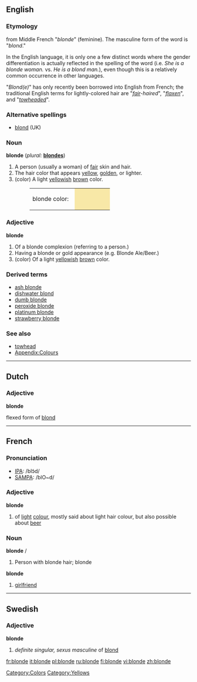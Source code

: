 ==English==
===Etymology===
from Middle French "''blonde''" (feminine). The masculine form of the word is "''blond''." 

In the English language, it is only one a few distinct words where the gender differentiation is actually reflected in the spelling of the word (i.e. ''She is a blonde woman.'' vs. ''He is a blond man.''), even though this is a relatively common occurrence in other languages.

"''Blond(e)''" has only recently been borrowed into English from French; the traditional English terms for lightly-colored hair are "''[[fair]]-haired''", "''[[flaxen]]''", and "''[[towhead|towheaded]]''".

===Alternative spellings===
*[[blond]] (UK)

===Noun===
'''blonde'''  (''plural:'' '''[[blondes]]''')

# A person (usually a woman) of [[fair]] skin and hair.
# The hair color that appears [[yellow]], [[golden]], or lighter.
# (color) A light [[yellow]]ish [[brown]] color.
#:<table><tr><td>blonde color: &nbsp;</td><td bgcolor="#F8E8A7" width="80">&nbsp; </td></tr></table>

===Adjective===
'''blonde'''

# Of a blonde complexion (referring to a person.)
# Having a blonde or gold appearance (e.g. Blonde Ale/Beer.)
# (color) Of a light [[yellow]]ish [[brown]] color.

===Derived terms===
*[[ash blonde]]
*[[dishwater blond]]
*[[dumb blonde]]
*[[peroxide blonde]]
*[[platinum blonde]]
*[[strawberry blonde]]

===See also===
*[[towhead]]
*[[Wiktionary_Appendix:Colours|Appendix:Colours]]

[[Category:Colors]]
[[Category:Yellows]]

----
==Dutch==
===Adjective===
'''blonde'''

flexed form of [[blond]]

----
==French==

===Pronunciation===
*[[w:IPA|IPA]]: /blɔ̃d/
*[[w:SAMPA|SAMPA]]: /blO~d/

===Adjective===
'''blonde''' {{f}}
# of [[light]] [[colour]], mostly said about light hair colour, but also possible about [[beer]]

===Noun===
'''blonde''' {{m}}/{{f}}
# Person with blonde hair; blonde
'''blonde''' {{f}}
# {{context|Canadian French|slang|lang=fr}} [[girlfriend]]

----

==Swedish==
===Adjective===
'''blonde'''
#''definite singular, sexus masculine'' of [[blond#Swedish|blond]]

[[fr:blonde]]
[[it:blonde]]
[[pl:blonde]]
[[ru:blonde]]
[[fi:blonde]]
[[vi:blonde]]
[[zh:blonde]]